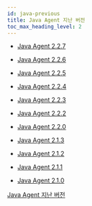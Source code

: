 ```yaml
---
id: java-previous
title: Java Agent 지난 버전
toc_max_heading_level: 2
---
```


* [Java Agent 2.2.7](java-2_2_7)

* [Java Agent 2.2.6](java-2_2_6)

* [Java Agent 2.2.5](java-2_2_5)

* [Java Agent 2.2.4](java-2_2_4)

* [Java Agent 2.2.3](java-2_2_3)

* [Java Agent 2.2.2](java-2_2_2)

* [Java Agent 2.2.0](java-2_2_0)

* [Java Agent 2.1.3](java-2_1_3)

* [Java Agent 2.1.2](java-2_1_2)

* [Java Agent 2.1.1](java-2_1_1)

* [Java Agent 2.1.0](java-2_1_0)

[Java Agent 지난 버전](https://deprecated-docs.whatap.io/kr/releasenotes/#java-agent-release-notes)